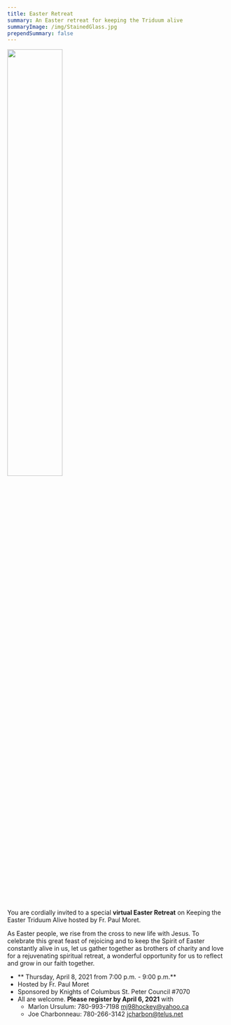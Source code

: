 ```yaml
---
title: Easter Retreat
summary: An Easter retreat for keeping the Triduum alive
summaryImage: /img/StainedGlass.jpg
prependSummary: false
---
```



<Image  float="right"  m="20px"  src="/img/StainedGlass.jpg"  width="50%" />

You are cordially invited to a special **virtual Easter Retreat** on Keeping the
Easter Triduum Alive hosted by Fr. Paul Moret.

As Easter people, we rise from the cross to new life with Jesus. To celebrate this great feast of rejoicing and
to keep the Spirit of Easter constantly alive in us, let us gather together as brothers of charity and love for a
rejuvenating spiritual retreat, a wonderful opportunity for us to reflect and grow in our faith together.

- ** Thursday, April 8, 2021 from 7:00 p.m. - 9:00 p.m.**
- Hosted by Fr. Paul Moret
- Sponsored by Knights of Columbus St. Peter Council #7070
- All are welcome. **Please register by April 6, 2021** with
  - Marlon Ursulum: 780-993-7198 mj98hockey@yahoo.ca
  - Joe Charbonneau: 780-266-3142 jcharbon@telus.net

